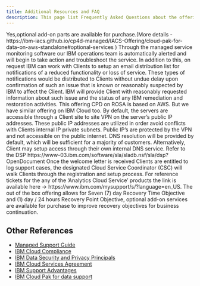 ```yaml
---
title: Additional Resources and FAQ
description: This page list Frequently Asked Questions about the offering.
---
```


<Accordion>
  <AccordionItem title="Do you provide the ability to add-on additional storage?">Yes,optional add-on parts are available for purchase.(More details - https://ibm-iacs.github.io/cp4d-managed/IACS-Offering/cloud-pak-for-data-on-aws-standalone#optional-services )  </AccordionItem>
  <AccordionItem title="What happens when the service encounters problems?">Through the managed service monitoring software our IBM operations team is automatically alerted and will begin to take action and troubleshoot the service. In addition to this, on request IBM can work with Clients to setup an email distribution list for notifications of a reduced functionality or loss of service. These types of notifications would be distributed to Clients without undue delay upon confirmation of such an issue that is known or reasonably suspected by IBM to affect the Client. IBM will provide Client with reasonably requested information about such issue and the status of any IBM remediation and restoration activities.</AccordionItem>
  <AccordionItem title="On which Cloud Service Provider is the service or application hosted? For example like AWS, Azure, GCP, etc?">This offering CPD on ROSA is based on AWS. But we have similar offering on IBM Cloud too.</AccordionItem>
  <AccordionItem title="How are the environments accessed via the network?">By default, the servers are accessible through a Client site to site VPN on the server’s public IP addresses. These public IP addresses are utilized in order avoid conflicts with Clients internal IP private subnets. Public IP’s are protected by the VPN and not accessible on the public internet. DNS resolution will be provided by default, which will be sufficient for a majority of customers. Alternatively, Client may setup access through their own internal DNS service.</AccordionItem>
  <AccordionItem title="Where can I find additional information on IBM Data Security of the Cloud Service and privacy principals?">Refer to the DSP https://www-03.ibm.com/software/sla/sladb.nsf/sla/dsp?OpenDocument</AccordionItem>
  <AccordionItem title="How do I open a support ticket?">Once the welcome letter is received Clients are entitled to log support cases, the designated Cloud Service Coordinator (CSC) will walk Clients through the registration and setup process. For reference tickets for the any of the ‘Analytics Cloud Service’ products the link is available here -> https://www.ibm.com/mysupport/s/?language=en_US.</AccordionItem>
  <AccordionItem title="What is the RTO/RPO for the managed service?">The out of the box offering allows for Seven (7) day Recovery Time Objective and (1) day / 24 hours Recovery Point Objective, optional add-on services are available for purchase to improve recovery objectives for business continuation.</AccordionItem>

</Accordion>

## Other References
- [Managed Support Guide](https://www.ibm.com/support/pages/node/6541038)
- [IBM Cloud Compliance](https://www.ibm.com/cloud/compliance/global)
- [IBM Data Security and Privacy Principals](https://www-03.ibm.com/software/sla/sladb.nsf/sla/dsp?OpenDocument)
- [IBM Cloud Services Agreement](https://www.ibm.com/support/customer/csol/contractexplorer/cloud/csa/us-en/10)
- [IBM Support Advantages](https://www.ibm.com/support/pages/node/6204108)
- [IBM Cloud Pak for data support](https://www.ibm.com/mysupport/s/topic/0TO50000000IYkUGAW/cloud-pak-for-data)
